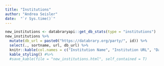 ```yaml
---
title: "Institutions"
author: "Andrea Seisler"
date:  "`r Sys.time()`"
---
```


<!-- ## New institutions -->

```r
new_institutions <- databraryapi::get_db_stats(type = "institutions")
new_institutions %>%
  mutate(db_url = paste0("https://databrary.org/party/", id)) %>%
  select(., sortname, url, db_url) %>%
  knitr::kable(col.names = c("Institution Name", "Institution URL", "Databrary URL")) %>%
  kable_styling() #%>%
  #save_kable(file = "new_institutions.html", self_contained = T)
```

